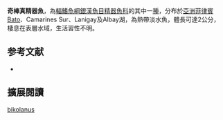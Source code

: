 {{Speciesbox
| name = 奇棒真精器魚
| image = 
| status = NE
| status_system = IUCN3.1
| genus = Gulaphallus
| species = bikolanus
| authority = [[Herre|Herre]], 1926
| synonyms = *''Mirophallus bikolanus'',Herre, 1926
}}
'''奇棒真精器魚'''，為[[輻鰭魚綱|輻鰭魚綱]][[銀漢魚目|銀漢魚目]][[精器魚科|精器魚科]]的其中一[[種|種]]，分布於[[亞洲|亞洲]][[菲律賓|菲律賓]]Bato、Camarines Sur、Lanigay及Albay湖，為熱帶淡水魚，體長可達2公分，棲息在表層水域，生活習性不明。
==参考文献==
*{{FishBase_species|genus=Gulaphallus|species=bikolanus|year=2016|month=3}}

== 擴展閱讀 ==
{{refbegin}}
{{wikispecies-inline|Gulaphallus bikolanus|奇棒真精器魚}}
{{refend}}
{{Taxonbar|from=Q5531574}}

[[Category:真精器魚屬|bikolanus]]


{{魚類小作品}}